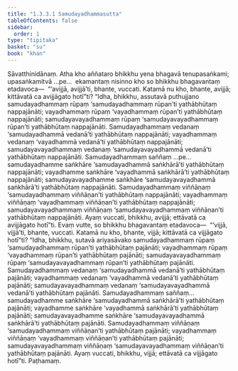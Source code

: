 ```yaml
---
title: "1.3.3.1 Samudayadhammasutta"
tableOfContents: false
sidebar:
  order: 1
type: "tipitaka"
basket: "su"
book: "khan"
---
```



<DynamicBreadcrumb />

<Division number="126" book="khan">

<Paragraph number="720" book="khan">
Sāvatthinidānaṃ. Atha kho aññataro bhikkhu yena bhagavā tenupasaṅkami; upasaṅkamitvā …pe…  ekamantaṃ nisinno kho so bhikkhu bhagavantaṃ etadavoca—  “‘avijjā, avijjā’ti, bhante, vuccati. Katamā nu kho, bhante, avijjā; kittāvatā ca avijjāgato hotī”ti?
</Paragraph>

<Paragraph number="721" book="khan">
“Idha, bhikkhu, assutavā puthujjano samudayadhammaṃ rūpaṃ ‘samudayadhammaṃ rūpan’ti yathābhūtaṃ nappajānāti; vayadhammaṃ rūpaṃ ‘vayadhammaṃ rūpan’ti yathābhūtaṃ nappajānāti; samudayavayadhammaṃ rūpaṃ ‘samudayavayadhammaṃ rūpan’ti yathābhūtaṃ nappajānāti. Samudayadhammaṃ vedanaṃ ‘samudayadhammā vedanā’ti yathābhūtaṃ nappajānāti; vayadhammaṃ vedanaṃ ‘vayadhammā vedanā’ti yathābhūtaṃ nappajānāti; samudayavayadhammaṃ vedanaṃ ‘samudayavayadhammā vedanā’ti yathābhūtaṃ nappajānāti. Samudayadhammaṃ saññaṃ …pe…  samudayadhamme saṅkhāre ‘samudayadhammā saṅkhārā’ti yathābhūtaṃ nappajānāti; vayadhamme saṅkhāre ‘vayadhammā saṅkhārā’ti yathābhūtaṃ nappajānāti; samudayavayadhamme saṅkhāre ‘samudayavayadhammā saṅkhārā’ti yathābhūtaṃ nappajānāti. Samudayadhammaṃ viññāṇaṃ ‘samudayadhammaṃ viññāṇan’ti yathābhūtaṃ nappajānāti; vayadhammaṃ viññāṇaṃ ‘vayadhammaṃ viññāṇan’ti yathābhūtaṃ nappajānāti; samudayavayadhammaṃ viññāṇaṃ ‘samudayavayadhammaṃ viññāṇan’ti yathābhūtaṃ nappajānāti. Ayaṃ vuccati, bhikkhu, avijjā; ettāvatā ca avijjāgato hotī”ti.
</Paragraph>

<Paragraph number="722" book="khan">
Evaṃ vutte, so bhikkhu bhagavantaṃ etadavoca—  “‘vijjā, vijjā’ti, bhante, vuccati. Katamā nu kho, bhante, vijjā; kittāvatā ca vijjāgato hotī”ti?
</Paragraph>

<Paragraph number="723" book="khan">
“Idha, bhikkhu, sutavā ariyasāvako samudayadhammaṃ rūpaṃ ‘samudayadhammaṃ rūpan’ti yathābhūtaṃ pajānāti; vayadhammaṃ rūpaṃ ‘vayadhammaṃ rūpan’ti yathābhūtaṃ pajānāti; samudayavayadhammaṃ rūpaṃ ‘samudayavayadhammaṃ rūpan’ti yathābhūtaṃ pajānāti. Samudayadhammaṃ vedanaṃ ‘samudayadhammā vedanā’ti yathābhūtaṃ pajānāti; vayadhammaṃ vedanaṃ ‘vayadhammā vedanā’ti yathābhūtaṃ pajānāti; samudayavayadhammaṃ vedanaṃ ‘samudayavayadhammā vedanā’ti yathābhūtaṃ pajānāti. Samudayadhammaṃ saññaṃ…  samudayadhamme saṅkhāre ‘samudayadhammā saṅkhārā’ti yathābhūtaṃ pajānāti; vayadhamme saṅkhāre ‘vayadhammā saṅkhārā’ti yathābhūtaṃ pajānāti; samudayavayadhamme saṅkhāre ‘samudayavayadhammā saṅkhārā’ti yathābhūtaṃ pajānāti. Samudayadhammaṃ viññāṇaṃ ‘samudayadhammaṃ viññāṇan’ti yathābhūtaṃ pajānāti; vayadhammaṃ viññāṇaṃ ‘vayadhammaṃ viññāṇan’ti yathābhūtaṃ pajānāti; samudayavayadhammaṃ viññāṇaṃ ‘samudayavayadhammaṃ viññāṇan’ti yathābhūtaṃ pajānāti. Ayaṃ vuccati, bhikkhu, vijjā; ettāvatā ca vijjāgato hotī”ti.

</Paragraph>
</Division>

<Paragraph number="724" type="center" book="khan">
Paṭhamaṃ.
</Paragraph>